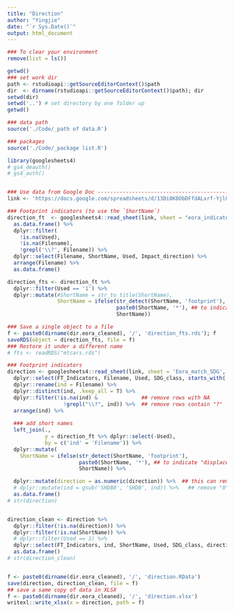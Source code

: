```yaml
---
title: "Direction"
author: "Yingjie"
date: "`r Sys.Date()`"
output: html_document
---
```


```r

### To clear your environment 
remove(list = ls())

getwd()
### set work dir
path <- rstudioapi::getSourceEditorContext()$path
dir  <- dirname(rstudioapi::getSourceEditorContext()$path); dir
setwd(dir)
setwd('..') # set directory by one folder up
getwd()

### data path 
source('./Code/_path of data.R')

### packages
source('./Code/_package list.R')

library(googlesheets4)
# gs4_deauth()
# gs4_auth()


### Use data from Google Doc -------------------------------------------------------------
link <- 'https://docs.google.com/spreadsheets/d/13Di8K8ObDFfdALxrf-YjlGyYf_tNrm1TZ7yMDaozfzc/edit?usp=sharing'
```



```r

### Footprint indicators (to use the `ShortName`)
direction_ft  <- googlesheets4::read_sheet(link, sheet = "eora_indicators") %>%
  as.data.frame() %>%
  dplyr::filter(
    !is.na(Used),
    !is.na(Filename),
    !grepl('\\?', Filename)) %>%
  dplyr::select(Filename, ShortName, Used, Impact_direction) %>%
  arrange(Filename) %>%
  as.data.frame()

direction_fts <- direction_ft %>%
  dplyr::filter(Used == '1') %>%
  dplyr::mutate(#ShortName = str_to_title(ShortName),
                ShortName = ifelse(str_detect(ShortName, 'footprint'), 
                                   paste0(ShortName, '*'), ## to indicate "displaced footprints"
                                   ShortName))

### Save a single object to a file
f <- paste0(dirname(dir.eora_cleaned), '/', 'direction_fts.rds'); f
saveRDS(object = direction_fts, file = f)
### Restore it under a different name
# fts <- readRDS("mtcars.rds")
```




```r

### Footprint indicators
direction <- googlesheets4::read_sheet(link, sheet = 'Eora_match_SDG', range = 'C:K', col_types = 'ccccccccc') %>%
  dplyr::select(FT_Indicators, Filename, Used, SDG_class, starts_with('direction')) %>%
  dplyr::rename(ind = Filename) %>%
  dplyr::distinct(ind, .keep_all = T) %>%
  dplyr::filter(!is.na(ind) &              ## remove rows with NA
                  !grepl("\\?", ind)) %>%  ## remove rows contain "?"
  arrange(ind) %>%
  
  ### add short names
  left_join(.,
            y = direction_ft %>% dplyr::select(-Used), 
            by = c('ind' = 'Filename')) %>%
  dplyr::mutate(
    ShortName = ifelse(str_detect(ShortName, 'footprint'),
                       paste0(ShortName, '*'), ## to indicate "displaced footprints"
                       ShortName)) %>%

  dplyr::mutate(direction = as.numeric(direction)) %>%  ## this can remove "?" 
  # dplyr::mutate(ind = gsub('SHDB0', 'SHDB', ind)) %>%   ## remove "0" in the ind names to match the actual file name
  as.data.frame()
# str(direction)


direction_clean <- direction %>%
  dplyr::filter(!is.na(direction)) %>%
  dplyr::filter(!is.na(ShortName)) %>%
  # dplyr::filter(Used == 1) %>%
  dplyr::select(FT_Indicators, ind, ShortName, Used, SDG_class, direction, Impact_direction) %>%
  as.data.frame()
# str(direction_clean)


f <- paste0(dirname(dir.eora_cleaned), '/', 'direction.RData')
save(direction, direction_clean, file = f)
## save a same copy of data in XLSX
f <- paste0(dirname(dir.eora_cleaned), '/', 'direction.xlsx')
writexl::write_xlsx(x = direction, path = f)

```




